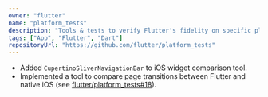 ```yaml
---
owner: "flutter"
name: "platform_tests"
description: "Tools & tests to verify Flutter's fidelity on specific platforms."
tags: ["App", "Flutter", "Dart"]
repositoryUrl: "https://github.com/flutter/platform_tests"
---
```


- Added `CupertinoSliverNavigationBar` to iOS widget comparison tool.
- Implemented a tool to compare page transitions between Flutter and native iOS (see [flutter/platform_tests#18](https://github.com/flutter/platform_tests/pull/18)).
